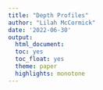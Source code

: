 ```yaml
---
title: "Depth Profiles"
author: "Lilah McCormick"
date: '2022-06-30'
output: 
  html_document:
  toc: yes
  toc_float: yes 
  theme: paper 
  highlights: monotone
---
```


